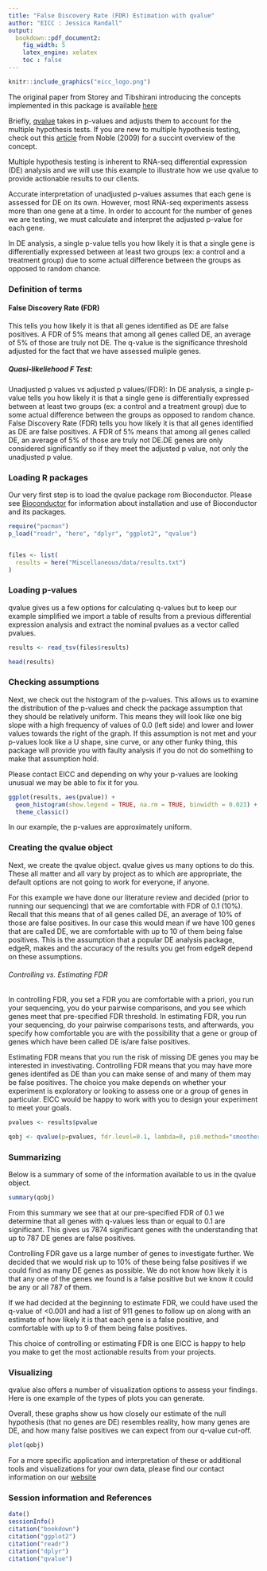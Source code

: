 ```yaml
---
title: "False Discovery Rate (FDR) Estimation with qvalue"
author: "EICC : Jessica Randall"
output:
  bookdown::pdf_document2:
    fig_width: 5
    latex_engine: xelatex
    toc : false
---
```

```r
knitr::include_graphics("eicc_logo.png")
```

The original paper from Storey and Tibshirani introducing the concepts implemented in this package is available [here](https://www.pnas.org/content/100/16/9440)

Briefly, [qvalue](http://github.com/jdstorey/qvalue) takes in p-values and adjusts them to account for the multiple hypothesis tests. If you are new to multiple hypothesis testing, check out this [article](https://www.nature.com/articles/nbt1209-1135) from Noble (2009) for a succint overview of the concept.

Multiple hypothesis testing is inherent to RNA-seq differential expression (DE) analysis and we will use this example to illustrate how we use qvalue to provide actionable results to our clients.

Accurate interpretation of unadjusted p-values assumes that each gene is assessed for DE on its own. However, most RNA-seq experiments assess more than one gene at a time. In order to account for the number of genes we are testing, we must calculate and interpret the adjusted p-value for each gene.

In DE analysis, a single p-value tells you how likely it is that a single gene is differentially expressed between at least two groups (ex: a control and a treatment group) due to some actual difference between the groups as opposed to random chance.

### Definition of terms {-}

#### False Discovery Rate (FDR) {-} 

This tells you how likely it is that all genes identified as DE are false positives. A FDR of 5% means that among all genes called DE, an average of 5% of those are truly not DE. The q-value is the significance threshold adjusted for the fact that we have assessed muliple genes.

##### Quasi-likeliehood F Test: {-}

Unadjusted p values vs adjusted p values/(FDR): In DE analysis, a single p-value tells you how likely it is that a single gene is differentially expressed between at least two groups (ex: a control and a treatment group) due to some actual difference between the groups as opposed to random chance. False Discovery Rate (FDR) tells you how likely it is that all genes identified as DE are false positives. A FDR of 5% means that among all genes called DE, an average of 5% of those are truly not DE.DE genes are only considered significantly so if they meet the adjusted p value, not only the unadjusted p value.

### Loading R packages {-}

Our very first step is to load the qvalue package rom Bioconductor. Please see [Bioconductor](http://bioconductor.org/) for information about installation and use of Bioconductor and its packages.

```r
require("pacman")
p_load("readr", "here", "dplyr", "ggplot2", "qvalue")


files <- list(
  results = here("Miscellaneous/data/results.txt")
)
```

### Loading p-values {-}

qvalue gives us a few options for calculating q-values but to keep our example simplified we import a table of results from a previous differential expression analysis and extract the nominal pvalues as a vector called pvalues. 

```r

results <- read_tsv(files$results)

head(results)

```

### Checking assumptions {-}

Next, we check out the histogram of the p-values. This allows us to examine the distribution 
of the p-values and check the package assumption that they should be relatively uniform. 
This means they will look like one big slope with a high frequency of values of 0.0 (left side) 
and lower and lower values towards the right of the graph. If this assumption is not met and 
your p-values look like a U shape, sine curve, or any other funky thing, this package will 
provide you with faulty analysis if you do not do something to make that assumption hold. 

Please contact EICC and depending on why your p-values are looking unusual we may be able to fix it for you.

```r

ggplot(results, aes(pvalue)) + 
  geom_histogram(show.legend = TRUE, na.rm = TRUE, binwidth = 0.023) +
  theme_classic()

```

In our example, the p-values are approximately uniform. 

### Creating the qvalue object {-}

Next, we create the qvalue object. qvalue gives us many options to do this. 
These all matter and all vary by project as to which are appropriate, the default 
options are not going to work for everyone, if anyone.

For this example we have done our literature review and decided (prior to running our sequencing) 
that we are comfortable with FDR of 0.1 (10%). Recall that this means that of all genes called DE, 
an average of 10% of those are false positives. In our case this would mean if we have 100 genes that
are called DE, we are comfortable with up to 10 of them being false positives. This is the assumption 
that a popular DE analysis package, edgeR, makes and the accuracy of the results you get from edgeR depend
on these assumptions.

###### Controlling vs. Estimating FDR {-}

In controlling FDR, you set a FDR you are comfortable with a priori, you run your sequencing, 
you do your pairwise comparisons, and you see which genes meet that pre-specified FDR threshold. 
In estimating FDR, you run your sequencing, do your pairwise comparisons tests, and afterwards, 
you specify how comfortable you are with the possibility that a gene or group of genes which have 
been called DE is/are false positives.

Estimating FDR means that you run the risk of missing DE genes you may be interested in investivating. 
Controlling FDR means that you may have more genes identifed as DE than you can make sense of and many
of them may be false positives. The choice you make depends on whether your experiment is exploratory 
or looking to assess one or a group of genes in particular. EICC would be happy to work with you to 
design your experiment to meet your goals.

```r

pvalues <- results$pvalue

qobj <- qvalue(p=pvalues, fdr.level=0.1, lambda=0, pi0.method="smoother")

```

### Summarizing {-}

Below is a summary of some of the information available to us in the qvalue object.

```r

summary(qobj)

```

From this summary we see that at our pre-specified FDR of 0.1 we determine that all genes 
with q-values less than or equal to 0.1 are significant. This gives us 7874 significant genes 
with the understanding that up to 787 DE genes are false positives.

Controlling FDR gave us a large number of genes to investigate further. We decided that we would 
risk up to 10% of these being false positives if we could find as many DE genes as possible. 
We do not know how likely it is that any one of the genes we found is a false positive but we 
know it could be any or all 787 of them.

If we had decided at the beginning to estimate FDR, we could have used the q-value of <0.001 and 
had a list of 911 genes to follow up on along with an estimate of how likely it is that each gene 
is a false positive, and comfortable with up to 9 of them being false positives.

This choice of controlling or estimating FDR is one EICC is happy to help you make to get the most 
actionable results from your projects.

### Visualizing {-}

qvalue also offers a number of visualization options to assess your findings. 
Here is one example of the types of plots you can generate.

Overall, these graphs show us how closely our estimate of the null hypothesis (that no genes are DE) 
resembles reality, how many genes are DE, and how many false positives we can expect from our q-value cut-off.

```r

plot(qobj)

```

For a more specific application and interpretation of these or additional tools and visualizations for your own data, please find our contact information on our [website](https://www.cores.emory.edu/eicc/about/index.html)


### Session information and References {-}

```r
date()
sessionInfo()
citation("bookdown")
citation("ggplot2")
citation("readr")
citation("dplyr")
citation("qvalue")
```
<!---- done ---->
















